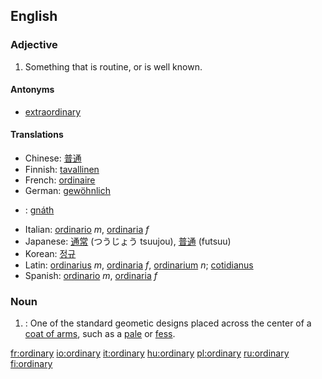 ==English==

{{rank|shook|fit|distribute|946|ordinary|forms|complete|access}}

===Adjective===
#Something that is routine, or is well known.

====Antonyms====
*[[extraordinary]]

====Translations====
*Chinese: [[普通]]
*Finnish: [[tavallinen]]
*French: [[ordinaire]]
*German: [[gewöhnlich]]
*{{ga}}: [[gnáth]]
*Italian: [[ordinario]] ''m'', [[ordinaria]] ''f''
*Japanese: [[通常]] (つうじょう tsuujou), [[普通]] (futsuu)
*Korean: [[정규]]
*Latin: [[ordinarius]] ''m'', [[ordinaria]] ''f'', [[ordinarium]] ''n''; [[cotidianus]]
*Spanish: [[ordinario]] ''m'', [[ordinaria]] ''f''

===Noun===
#{{heraldry}}: One of the standard geometic designs placed across the center of a [[coat of arms]], such as a [[pale]] or [[fess]].

[[fr:ordinary]]
[[io:ordinary]]
[[it:ordinary]]
[[hu:ordinary]]
[[pl:ordinary]]
[[ru:ordinary]]
[[fi:ordinary]]